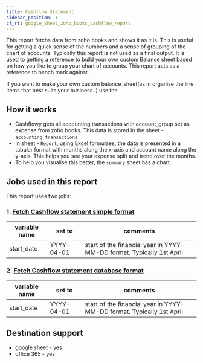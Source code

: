 ```yaml
---
title: Cashflow Statement
sidebar_position: 1
cf_rt: google_sheet_zoho_books_cashflow_report
---
```


<Gsheet
  src="https://docs.google.com/spreadsheets/d/1v5M0VEmqpHedmV1WUqeSAyCzScEipEyoyC-8gZhPq_w/edit#gid=0"
  type="report"
/>

This report fetchs data from zoho books and shows it as it is. This is useful for getting a quick sense of the numbers and a sense of grouping of the chart of accounts. Typically this report is not used as a final output. It is used to getting a reference to build your own custom Balance sheet based on how you like to group your chart of accounts. This report acts as a reference to bench mark against. 

If you want to make your own custom balance_sheet(as in organise the line items that best suits your business..) use the 

<AddReport
  template={frontMatter.cf_rt}
/>

## How it works 
- Cashflowy gets all accounting transactions with account_group set as expense from zoho books. This data is stored in the sheet - `accounting_transactions`
- In sheet - `Report`, using Excel formulaes, the data is presented in a tabular format with months along the x-axis and account name along the y-axis. This helps you see your expense split and trend over the months. 
- To help you visualise this better, the `summary` sheet has a chart.  


## Jobs used in this report
This report uses two jobs:
### 1. [Fetch Cashflow statement simple format](/library/jobs/zoho_books/fetch_cashflow_statement/simple_format)
| variable name | set to | comments|
| --- | --- | --- | 
| start_date| YYYY-04-01 | start of the financial year in YYYY-MM-DD format. Typically 1st April |

### 2. [Fetch Cashflow statement database format](/library/jobs/zoho_books/fetch_cashflow_statement/database_format)

| variable name | set to | comments|
| --- | --- | --- | 
| start_date| YYYY-04-01 | start of the financial year in YYYY-MM-DD format. Typically 1st April |



## Destination support 
- google sheet - yes
- office 365 - yes
